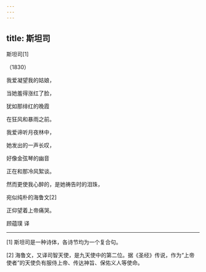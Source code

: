 ```yaml
---
---
---
```

title: 斯坦司
---



斯坦司[1]


（1830）

我爱凝望我的姑娘，

当她羞得涨红了脸，

犹如那绯红的晚霞

在狂风和暴雨之前。





我爱谛听月夜林中，

她发出的一声长叹，

好像金弦琴的幽音

正在和那冷风絮谈。





然而更使我心醉的，是她祷告时的泪珠，

宛似纯朴的海鲁文[2]

正仰望着上帝痛哭。

顾蕴璞 译



* * *



[1] 斯坦司是一种诗体，各诗节均为一个复合句。

[2] 海鲁文，又译司智天使，是九天使中的第二位。据《圣经》传说，作为“上帝使者”的天使负有服侍上帝、传达神旨、保佑义人等使命。